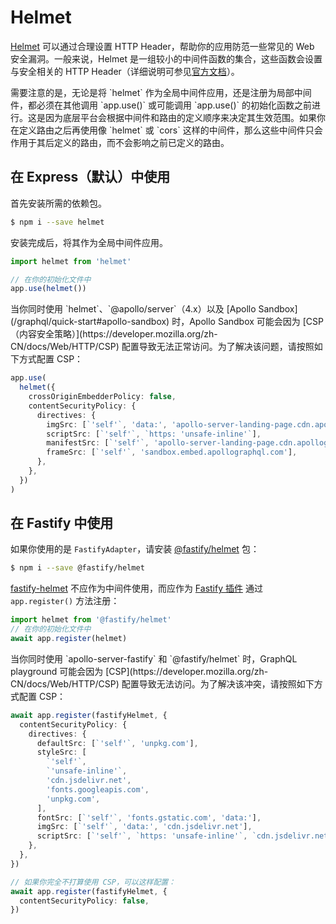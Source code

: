 # Helmet

[Helmet](https://github.com/helmetjs/helmet) 可以通过合理设置 HTTP Header，帮助你的应用防范一些常见的 Web 安全漏洞。一般来说，Helmet 是一组较小的中间件函数的集合，这些函数会设置与安全相关的 HTTP Header（详细说明可参见[官方文档](https://github.com/helmetjs/helmet#how-it-works)）。

<CalloutInfo>
  需要注意的是，无论是将 `helmet` 作为全局中间件应用，还是注册为局部中间件，都必须在其他调用
  `app.use()` 或可能调用 `app.use()`
  的初始化函数之前进行。这是因为底层平台会根据中间件和路由的定义顺序来决定其生效范围。如果你在定义路由之后再使用像
  `helmet` 或 `cors`
  这样的中间件，那么这些中间件只会作用于其后定义的路由，而不会影响之前已定义的路由。
</CalloutInfo>

## 在 Express（默认）中使用

首先安装所需的依赖包。

```bash
$ npm i --save helmet
```

安装完成后，将其作为全局中间件应用。

```ts
import helmet from 'helmet'

// 在你的初始化文件中
app.use(helmet())
```

<CalloutInfo>
  <div>
  当你同时使用 `helmet`、`@apollo/server`（4.x）以及 [Apollo
  Sandbox](/graphql/quick-start#apollo-sandbox) 时，Apollo Sandbox 可能会因为
  [CSP（内容安全策略）](https://developer.mozilla.org/zh-CN/docs/Web/HTTP/CSP)
  配置导致无法正常访问。为了解决该问题，请按照如下方式配置 CSP：
  </div>

```ts
app.use(
  helmet({
    crossOriginEmbedderPolicy: false,
    contentSecurityPolicy: {
      directives: {
        imgSrc: [`'self'`, 'data:', 'apollo-server-landing-page.cdn.apollographql.com'],
        scriptSrc: [`'self'`, `https: 'unsafe-inline'`],
        manifestSrc: [`'self'`, 'apollo-server-landing-page.cdn.apollographql.com'],
        frameSrc: [`'self'`, 'sandbox.embed.apollographql.com'],
      },
    },
  })
)
```

</CalloutInfo>

## 在 Fastify 中使用

如果你使用的是 `FastifyAdapter`，请安装 [@fastify/helmet](https://github.com/fastify/fastify-helmet) 包：

```bash
$ npm i --save @fastify/helmet
```

[fastify-helmet](https://github.com/fastify/fastify-helmet) 不应作为中间件使用，而应作为 [Fastify 插件](https://www.fastify.io/docs/latest/Reference/Plugins/) 通过 `app.register()` 方法注册：

```ts
import helmet from '@fastify/helmet'
// 在你的初始化文件中
await app.register(helmet)
```

<CalloutInfo type="warning">
<div>
当你同时使用 `apollo-server-fastify` 和 `@fastify/helmet` 时，GraphQL playground 可能会因为 [CSP](https://developer.mozilla.org/zh-CN/docs/Web/HTTP/CSP) 配置导致无法访问。为了解决该冲突，请按照如下方式配置 CSP：
</div>

```ts
await app.register(fastifyHelmet, {
  contentSecurityPolicy: {
    directives: {
      defaultSrc: [`'self'`, 'unpkg.com'],
      styleSrc: [
        `'self'`,
        `'unsafe-inline'`,
        'cdn.jsdelivr.net',
        'fonts.googleapis.com',
        'unpkg.com',
      ],
      fontSrc: [`'self'`, 'fonts.gstatic.com', 'data:'],
      imgSrc: [`'self'`, 'data:', 'cdn.jsdelivr.net'],
      scriptSrc: [`'self'`, `https: 'unsafe-inline'`, `cdn.jsdelivr.net`, `'unsafe-eval'`],
    },
  },
})

// 如果你完全不打算使用 CSP，可以这样配置：
await app.register(fastifyHelmet, {
  contentSecurityPolicy: false,
})
```

</CalloutInfo>
